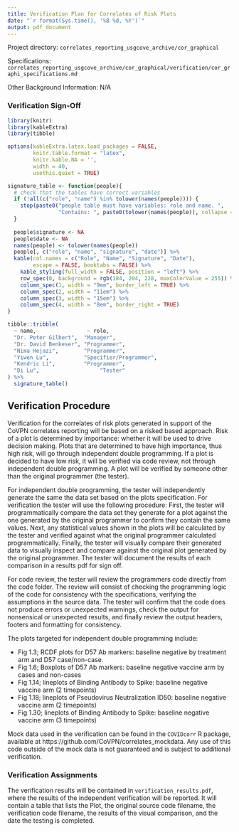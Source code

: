 ```yaml
---
title: Verification Plan for Correlates of Risk Plots
date: "`r format(Sys.time(), '%B %d, %Y')`"
output: pdf_document
---
```


Project directory: `correlates_reporting_usgcove_archive/cor_graphical`

Specifications: `correlates_reporting_usgcove_archive/cor_graphical/verification/cor_graphi_specifications.md`

Other Background Information: N/A

### Verification  Sign-Off

```r
library(knitr)
library(kableExtra)
library(tibble)

options(kableExtra.latex.load_packages = FALSE, 
        knitr.table.format = "latex",
        knitr.kable.NA = '',
        width = 40,
        usethis.quiet = TRUE)

signature_table <- function(people){
  # check that the tables have correct variables
  if (!all(c("role", "name") %in% tolower(names(people)))) {
    stop(paste0("people table must have variables: role and name. ",
                "Contains: ", paste0(tolower(names(people)), collapse = ", ")))
  }
  
  people$signature <- NA
  people$date <- NA
  names(people) <- tolower(names(people))
  people[, c("role", "name", "signature", "date")] %>% 
  kable(col.names = c("Role", "Name", "Signature", "Date"),
        escape = FALSE, booktabs = FALSE) %>% 
    kable_styling(full_width = FALSE, position = "left") %>% 
    row_spec(0, background = rgb(184, 204, 228, maxColorValue = 255)) %>% 
    column_spec(1, width = "9em", border_left = TRUE) %>% 
    column_spec(2, width = "11em") %>% 
    column_spec(3, width = "15em") %>% 
    column_spec(4, width = "8em", border_right = TRUE)
}

tibble::tribble(
  ~ name,                ~ role,
  "Dr. Peter Gilbert",  "Manager",
  "Dr. David Benkeser", "Programmer",
  "Nima Hejazi",        "Programmer",
  "Yiwen Lu",           "Specifier/Programmer",
  "Kendric Li",         "Programmer",
  "Di Lu",                   "Tester" 
) %>% 
  signature_table()

```

## Verification Procedure

Verification for the correlates of risk plots generated in support of the CoVPN correlates reporting will be based on a risked based approach. Risk of a plot is determined by importance: whether it will be used to drive decision making. Plots that are determined to have high importance, thus high risk, will go through independent double programming. If a plot is decided to have low risk, it will be verified via code review, not through independent double programming. A plot will be verified by someone other than the original programmer (the tester). 

For independent double programming, the tester will independently generate the same the data set based on the plots specification. For verification the tester will use the following procedure: First, the tester will programmatically compare the data set they generate for a plot against the one generated by the original programmer to confirm they contain the same values. Next, any statistical values shown in the plots will be calculated by the tester and verified against what the original programmer calculated programmatically. Finally, the tester will visually compare their generated data to visually inspect and compare against the original plot generated by the original programmer. The tester will document the results of each comparison in a results pdf for sign off.

For code review, the tester will review the programmers code directly from the code folder. The review will consist of checking the programming logic of the code for consistency with the specifications, verifying the assumptions in the source data. The tester will confirm that the code does not produce errors or unexpected warnings, check the output for nonsensical or unexpected results, and finally review the output headers, footers and formatting for consistency.

The plots targeted for independent double programming include:

  - Fig 1.3; RCDF plots for D57 Ab markers: baseline negative by treatment arm and D57 case/non-case.
  - Fig 1.6; Boxplots of D57 Ab markers: baseline negative vaccine arm by cases and non-cases
  - Fig 1.14; lineplots of Binding Antibody to Spike: baseline negative vaccine arm (2 timepoints)
  - Fig 1.18; lineplots of Pseudovirus Neutralization ID50: baseline negative vaccine arm (2 timepoints)
  - Fig 1.30; lineplots of Binding Antibody to Spike: baseline negative vaccine arm (3 timepoints)

Mock data used in the verification can be found in the `COVIDcorr` R package, available at https://github.com/CoVPN/correlates_mockdata. Any use of this code outside of the mock data is not guaranteed and is subject to additional verification.

### Verification Assignments

The verification results will be contained in `verification_results.pdf`, where the results of the independent verification will be reported. It will contain a table that lists the Plot, the original source code filename, the verification code filename, the results of the visual comparison, and the date the testing is completed.


